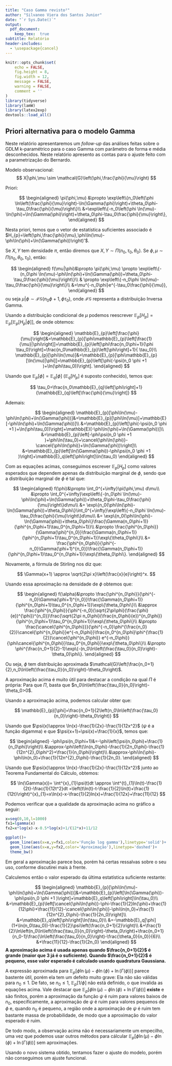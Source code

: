 ```yaml
---
title: "Caso Gamma revisto²"
author: "Silvaneo Viera dos Santos Junior"
date: "`r Sys.Date()`"
output:
  pdf_document:
    keep_tex:  true
subtitle: Relatório
header-includes:
  - \usepackage{cancel}
---
```


```r
knitr::opts_chunk$set(
	echo = FALSE,
	fig.height = 8,
	fig.width = 12,
	message = FALSE,
	warning = FALSE,
	comment = ''
)
library(tidyverse)
library(lamW)
library(latex2exp)
devtools::load_all()
```

## Priori alternativa para o modelo Gamma

Neste relatório apresentaremos um *follow-up* das análises feitas sobre o GDLM k-paramétrico para o caso Gamma com parâmetro de forma e média desconhecidos. Neste relatório apresento as contas para o ajuste feito com a parametrização do Bernardo.

Modelo observacional:
 $$
 X|\phi,\mu \sim \mathcal{G}\left(\phi,\frac{\phi}{\mu}\right)
 $$

Priori:

$$
\begin{aligned}
\pi(\phi,\mu) &\propto \exp\left\{n_0\left(\phi \ln\left(\frac{\phi}{\mu}\right)-\ln(\Gamma(\phi)\right)+\theta_0\phi-\tau_0\frac{\phi}{\mu}\right\}\\
&=\exp\left\{-n_0\left(\phi \ln(\mu)-\ln(\phi)+\ln(\Gamma(\phi)\right)+\theta_0\phi-\tau_0\frac{\phi}{\mu}\right\},
\end{aligned}
$$

Nesta priori, temos que o vetor de estatística suficientes associado é $H_{p}=\left(\phi,\frac{\phi}{\mu},\phi\ln(\mu)-\phi\ln(\phi)+\ln(\Gamma(\phi))\right)'$.

Se $X,Y$ tem densidade $\pi$, então diremos que $X,Y \sim \Pi(n_0,\tau_0,\theta_0)$. Se $\phi, \mu \sim \Pi\left(n_0,\theta_0,\tau_0\right)$, então:

$$
\begin{aligned}
f(\mu|\phi)&\propto \pi(\phi,\mu) \propto \exp\left\{-(n_0\phi \ln(\mu)-\phi\ln(\phi)+\ln(\Gamma(\phi))+\theta_0\phi-\tau_0\frac{\phi}{\mu}\right\}\\
& \propto \exp\left\{-n_0\phi \ln(\mu)-\tau_0\frac{\phi}{\mu}\right\}\\
&=\mu^{-n_0\phi}e^{-\tau_0\frac{\phi}{\mu}},
\end{aligned}
$$
ou seja $\mu|\phi \sim \mathcal{IG}(n_0 \phi+1,\phi\tau_0)$, onde $\mathcal{IG}$ representa a distribuição Inversa Gamma.

Usando a distribuição condicional de $\mu$ podemos reescrever $\mathbb{E}_{p}[H_{p}]=\mathbb{E}_{p}[\mathbb{E}_{p}[H_{p}|\phi]]$, de onde obtemos:

$$
\begin{aligned}
\mathbb{E}_{p}\left[\frac{\phi}{\mu}\right]&=\mathbb{E}_{p}[\phi\mathbb{E}_{p}\left[\frac{1}{\mu}|\phi\right]]=\mathbb{E}_{p}\left[\phi\frac{n_0\phi+1}{\phi \tau_0}\right]=\frac{n_0\mathbb{E}_{p}\left[\phi\right]+1}{ \tau_0}\\
\mathbb{E}_{p}[\phi\ln(\mu)]&=\mathbb{E}_{p}[\phi\mathbb{E}_{p}[\ln(\mu)|\phi]]=\mathbb{E}_{p}\left[\phi(-\psi(n_0 \phi +1 )+\ln(\phi\tau_0))\right].
 \end{aligned}
$$

Usando que $\mathbb{E}_{p}\left[\phi\right]=\mathbb{E}_q\left[\phi\right]$ ($\mathbb{E}_q\left[H_p\right]$ é suposto conhecido), temos que:

$$
\tau_0=\frac{n_0\mathbb{E}_{q}\left[\phi\right]+1}{\mathbb{E}_{q}\left[\frac{\phi}{\mu}\right]}
$$

Ademais:

$$
\begin{aligned}
\mathbb{E}_{p}[\phi\ln(\mu)-\phi\ln(\phi)+\ln(\Gamma(\phi))]&=\mathbb{E}_{p}[\phi\ln(\mu)]+\mathbb{E}[-\phi\ln(\phi)+\ln(\Gamma(\phi))]\\
&=\mathbb{E}_{p}\left[\phi(-\psi(n_0 \phi +1 )+\ln(\phi\tau_0))\right]+\mathbb{E}[-\phi\ln(\phi)+\ln(\Gamma(\phi))]\\
&=\mathbb{E}_{p}\left[-\phi\psi(n_0 \phi +1 )+\phi\ln(\tau_0)+\cancel{\phi\ln(\phi)}-\cancel{\phi\ln(\phi)}+\ln(\Gamma(\phi))\right]\\
&=\mathbb{E}_{p}\left[\ln(\Gamma(\phi))-\phi\psi(n_0 \phi +1 )\right]+\mathbb{E}_q\left[\phi\right]\ln(\tau_0)
 \end{aligned}
$$

Com as equações acimas, conseguimos escrever $\mathbb{E}_{p}[H_{p}]$ como valores esperados que dependem apenas da distribuição marginal de $\phi$, sendo que a distribuição marginal de $\phi$ é tal que:

$$
\begin{aligned}
f(\phi)&\propto \int_0^{+\infty}\pi(\phi,\mu) d\mu\\
&\propto \int_0^{+\infty}\exp\left\{-(n_0\phi \ln(\mu)-\phi\ln(\phi)+\ln(\Gamma(\phi))+\theta_0\phi-\tau_0\frac{\phi}{\mu}\right\}d\mu\\
&= \exp\{n_0(\phi\ln(\phi)-\ln(\Gamma(\phi))+\theta_0\phi\}\int_0^{+\infty}\exp\left\{-n_0\phi \ln(\mu)-\tau_0\frac{\phi}{\mu}\right\}d\mu\\
&= \exp\{n_0(\phi\ln(\phi)-\ln(\Gamma(\phi))+\theta_0\phi\}\frac{\Gamma(n_0\phi+1)}{\phi^{n_0\phi+1}\tau_0^{n_0\phi+1}}\\
&\propto \frac{\phi^{n_0\phi}}{\Gamma(\phi)^{n_0}}\frac{\Gamma(n_0\phi+1)}{\phi^{n_0\phi+1}\tau_0^{n_0\phi+1}}\exp\{\theta_0\phi\}\\
&= \frac{\phi^{n_0\phi}}{\phi^{-n_0}\Gamma(\phi+1)^{n_0}}\frac{\Gamma(n_0\phi+1)}{\phi^{n_0\phi+1}\tau_0^{n_0\phi+1}}\exp\{\theta_0\phi\}.
 \end{aligned}
$$

Novamente, a fórmula de Stirling nos diz que:

$$
\Gamma(x+1) \approx \sqrt{2\pi x}\left(\frac{x}{e}\right)^x.
$$

Usando essa aproximação na densidade de $\phi$ obtemos que:

$$
\begin{aligned}
f(\alpha)&\propto \frac{\phi^{n_0\phi}}{\phi^{-n_0}\Gamma(\phi+1)^{n_0}}\frac{\Gamma(n_0\phi+1)}{\phi^{n_0\phi+1}\tau_0^{n_0\phi+1}}\exp\{\theta_0\phi\}\\
&\approx \frac{\phi^{n_0\phi}}{\phi^{-n_0}(\sqrt{2\pi\phi}(\frac{\phi}{e})^{\phi})^{n_0}}\frac{\sqrt{2\pi n_0\phi}(\frac{n_0\phi}{e})^{n_0\phi}}{\phi^{n_0\phi+1}\tau_0^{n_0\phi+1}}\exp\{\theta_0\phi\}\\
&\propto \frac{\cancel{\phi^{n_0\phi}}}{\phi^{-n_0}\phi^{\frac{n_0}{2}}\cancel{\phi^{n_0\phi}}e^{-n_0\phi}}\frac{n_0^{n_0\phi}\phi^{\frac{1}{2}}\cancel{\phi^{n_0\phi}} e^{-n_0\phi}}{\phi\cancel{\phi^{n_0\phi}}\tau_0^{n_0\phi}}\exp\{\theta_0\phi\}\\
&\propto \phi^{\frac{n_0+1}{2}-1}\exp\{-(n_0\ln\left(\frac{\tau_0}{n_0}\right)-\theta_0)\phi\}.
\end{aligned}
$$

Ou seja, $\phi$ tem distribuição aproximada $\mathcal{G}\left(\frac{n_0+1}{2},n_0\ln\left(\frac{\tau_0}{n_0}\right)-\theta_0\right)$.

A aproximação acima é muito útil para destacar a condição na qual $\Pi$
é própria: Para que $\Pi$, basta que $n_0\ln\left(\frac{\tau_0}{n_0}\right)-\theta_0>0$.

Usando a aproximação acima, podemos calcular obter que:

$$
\mathbb{E}_{p}[\phi]=\frac{n_0+1}{2\left(n_0\ln\left(\frac{\tau_0}{n_0}\right)-\theta_0\right)}
$$

Usando que $\psi(x)\approx \ln(x)-\frac{1}{2x}-\frac{1}{12x^2}$ ($\psi$ é a função digamma) e que $\psi(x+1)=\psi(x)+\frac{1}{x}$, temos que:

$$
\begin{aligned}
-\phi\psi(n_0\phi+1)&=-\phi\left(\psi(n_0\phi)+\frac{1}{n_0\phi}\right)\\
&\approx-\phi\left(\ln(n_0\phi)-\frac{1}{2n_0\phi}-\frac{1}{12n^{2}_0\phi^2}+\frac{1}{n_0\phi}\right)\\
&\approx-\phi\ln(\phi)-\phi\ln(n_0)+\frac{1}{12n^{2}_0\phi}-\frac{1}{2n_0}.
\end{aligned}
$$

Usando que $\psi(x)\approx \ln(x)-\frac{1}{2x}-\frac{1}{12x^2}$ junto ao Teorema Fundamental do Cálculo, obtemos:

$$
\ln(\Gamma(x))= \int^{x}_{1}\psi(t)dt \approx \int^{t}_{1}\ln(t)-\frac{1}{2t}-\frac{1}{12t^2}dt  =\left(t\ln(t)-t-\frac{1}{2}\ln(t)+\frac{1}{12t}\right)^{x}_{1}=x\ln(x)-x-\frac{1}{2}ln(x)+\frac{1}{12x}+\frac{11}{12}
$$

Podemos verificar que a qualidade da aproximação acima no gráfico a seguir:

```r
x=seq(0,10,l=1000)
fx1=lgamma(x)
fx2=x*log(x)-x-0.5*log(x)+1/(12*x)+11/12

ggplot()+
  geom_line(aes(x=x,y=fx1,color='Função log gamma'),linetype='solid')+
  geom_line(aes(x=x,y=fx2,color='Aproximação'),linetype='dashed')+
  theme_bw()
```

Em geral a aproximação parece boa, porém há certas ressalvas sobre o seu uso, conforme discutirei mais à frente.

Calculemos então o valor esperado da última estatística suficiente restante:

$$
\begin{aligned}
\mathbb{E}_{p}[\phi\ln(\mu)-\phi\ln(\phi)+\ln(\Gamma(\phi))]&=\mathbb{E}_{p}\left[\ln(\Gamma(\phi))-\phi\psi(n_0 \phi +1 )\right]+\mathbb{E}_q\left[\phi\right]\ln(\tau_0)\\
&=\mathbb{E}_{p}\left[\cancel{\phi\ln(\phi)}-\phi-\frac{1}{2}ln(\phi)+\frac{1}{12\phi}+\frac{11}{12}-\cancel{\phi\ln(\phi)}-\phi\ln(n_0)+\frac{1}{12n^{2}_0\phi}-\frac{1}{2n_0}\right]\\
&+\mathbb{E}_q\left[\phi\right]\ln(\tau_0)\\
&=-\mathbb{E}_q[\phi](1+\ln(n_0\tau_0))-\frac{1}{2}\psi\left(\frac{n_0+1}{2}\right)\\
&+\frac{1}{2}\ln\left(n_0\ln\left(\frac{\tau_0}{n_0}\right)-\theta_0\right)+\frac{n_0+1}{n_0-1}\frac{\ln\left(\frac{\tau_0}{n_0}\right)-\frac{\theta_0}{n_0}}{6}\\
&+\frac{11}{12}-\frac{1}{2n_0}
\end{aligned}
$$
**A aproximação acima é usada apenas quando $\frac{n_0+1}{2}$ é grande (maior que 3 já é o suficiente). Quando $\frac{n_0+1}{2}$ é pequeno, esse valor esperado é calculado usando quadratura Gaussiana.**

A expressão aproximada para $\mathbb{E}_{p}[\phi\ln(\mu)-\phi\ln(\phi)+\ln(\Gamma(\phi))]$ parece bastente útil, porém ela tem um defeito muito grave: Ela não são válidas para $n_0\le1$. De fato, se $n_0\le1$, $\mathbb{E}_{p}[1/\phi]$ não está definido, o que invalida as equações acima. Vale destacar que $\mathbb{E}_{p}[\phi\ln(\mu)-\phi\ln(\phi)+\ln(\Gamma(\phi))]$ **existe** e são finitos, porém a aproximação da função $\psi$ é ruim para valores baixos de $n_0$, especificamente, a aproximação de $\psi$ é ruim para valores pequenos de $\phi$ e, quando $n_0$ é pequeno, a região onde a aproximação de $\psi$ é ruim tem bastante massa de probabilidade, de modo que a aproximação do valor esperado é ruim.

De todo modo, a observação acima não é necessariamente um empecilho, uma vez que podemos usar outros métodos para cálcular $\mathbb{E}_{p}[\phi\ln(\mu)-\phi\ln(\phi)+\ln(\Gamma(\phi))]$ sem aproximações.

Usando o novo sistema obtido, tentamos fazer o ajuste do modelo, porém não conseguimos um ajuste funcional. 
